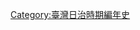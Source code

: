 {{Commons category|1907 in Taiwan}}
{{year in country category|||||台灣|亞洲|日本|}}

[[Category:臺灣日治時期編年史|Category:臺灣日治時期編年史]]